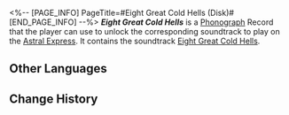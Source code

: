 <%-- [PAGE_INFO]
PageTitle=#Eight Great Cold Hells (Disk)#
[END_PAGE_INFO] --%>
{{Item Infobox
|title       = ''Eight Great Cold Hells''
|id          = 210357
|image       = Item Eight Great Cold Hells (Disk).png{{subst:void|<!--$UPLOAD:<<SpriteOutput/ItemFigures/210001.png>-<Item Eight Great Cold Hells (Disk).png>-<Item Icons>>-->}}
|type        = Disk
|invCategory = Valuables
|rarity      = 3
|effect      = 
|description = A record that can be played on the Express' phonograph. It might be a chance acquisition or a gift from someone else. All sorts of memories surge up when the music plays &mdash; the smiles, encounters, touches, and the excitement of battle. Maybe that is why people still collect records even as society rapidly advances.<br />The current record contains the track "Eight Great Cold Hells."
}}
{{Description|''The prison gates stand desolate, and pallid light flickers within.''}}
'''''Eight Great Cold Hells''''' is a [[Phonograph]] Record that the player can use to unlock the corresponding soundtrack to play on the [[Astral Express]]. It contains the soundtrack [[Eight Great Cold Hells]].

==Other Languages==
{{Other Languages
|en   = ''Eight Great Cold Hells''
|zhs  = 《八寒阴狱》
|zht  = 〈八寒陰獄〉
|ja   = 『八寒地獄』
|ko   = ≪팔한지옥≫
|es   = Los ocho infiernos fríos
|fr   = «&nbsp;Eight Great Cold Hells&nbsp;»
|ru   = Eight Great Cold Hells
|th   = "Eight Great Cold Hells"
|vi   = "Bát Hàn Âm Ngục"
|de   = „Acht kalte Höllen“
|id   = "Eight Great Cold Hells"
|pt   = "Eight Great Cold Hells"
}}

==Change History==
{{Change History|2.4}}